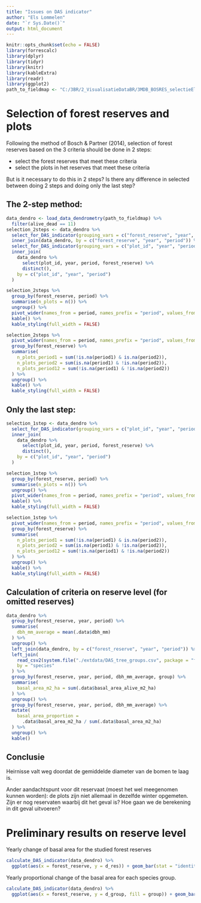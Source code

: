 ```yaml
---
title: "Issues on DAS indicator"
author: "Els Lommelen"
date: "`r Sys.Date()`"
output: html_document
---
```


```r
knitr::opts_chunk$set(echo = FALSE)
library(forrescalc)
library(dplyr)
library(tidyr)
library(knitr)
library(kableExtra)
library(readr)
library(ggplot2)
path_to_fieldmap <- "C:/3BR/2_VisualisatieDataBR/3MDB_BOSRES_selectieEls/FieldMapData_MDB_BOSRES_selectieEls.accdb"
```

# Selection of forest reserves and plots

Following the method of Bosch & Partner (2014), selection of forest reserves based on the 3 criteria should be done in 2 steps:

- select the forest reserves that meet these criteria
- select the plots in het reserves that meet these criteria

But is it necessary to do this in 2 steps? Is there any difference in selected between doing 2 steps and doing only the last step?

## The 2-step method:

```r
data_dendro <- load_data_dendrometry(path_to_fieldmap) %>%
  filter(alive_dead == 11)
selection_2steps <- data_dendro %>%
  select_for_DAS_indicator(grouping_vars = c("forest_reserve", "year", "period")) %>%
  inner_join(data_dendro, by = c("forest_reserve", "year", "period")) %>%
  select_for_DAS_indicator(grouping_vars = c("plot_id", "year", "period")) %>%
  inner_join(
    data_dendro %>%
      select(plot_id, year, period, forest_reserve) %>%
      distinct(),
    by = c("plot_id", "year", "period")
  )

selection_2steps %>%
  group_by(forest_reserve, period) %>%
  summarise(n_plots = n()) %>%
  ungroup() %>%
  pivot_wider(names_from = period, names_prefix = "period", values_from = n_plots) %>%
  kable() %>%
  kable_styling(full_width = FALSE)
```

```r
selection_2steps %>%
  pivot_wider(names_from = period, names_prefix = "period", values_from = year) %>%
  group_by(forest_reserve) %>%
  summarise(
    n_plots_period1 = sum(!is.na(period1) & is.na(period2)),
    n_plots_period2 = sum(is.na(period1) & !is.na(period2)),
    n_plots_period12 = sum(!is.na(period1) & !is.na(period2))
  ) %>%
  ungroup() %>%
  kable() %>%
  kable_styling(full_width = FALSE)
```


## Only the last step:

```r
selection_1step <- data_dendro %>%
  select_for_DAS_indicator(grouping_vars = c("plot_id", "year", "period")) %>%
  inner_join(
    data_dendro %>%
      select(plot_id, year, period, forest_reserve) %>%
      distinct(),
    by = c("plot_id", "year", "period")
  )

selection_1step %>%
  group_by(forest_reserve, period) %>%
  summarise(n_plots = n()) %>%
  ungroup() %>%
  pivot_wider(names_from = period, names_prefix = "period", values_from = n_plots) %>%
  kable() %>%
  kable_styling(full_width = FALSE)
```

```r
selection_1step %>%
  pivot_wider(names_from = period, names_prefix = "period", values_from = year) %>%
  group_by(forest_reserve) %>%
  summarise(
    n_plots_period1 = sum(!is.na(period1) & is.na(period2)),
    n_plots_period2 = sum(is.na(period1) & !is.na(period2)),
    n_plots_period12 = sum(!is.na(period1) & !is.na(period2))
  ) %>%
  ungroup() %>%
  kable() %>%
  kable_styling(full_width = FALSE)
```

## Calculation of criteria on reserve level (for omitted reserves)

```r
data_dendro %>%
  group_by(forest_reserve, year, period) %>%
  summarise(
    dbh_mm_average = mean(.data$dbh_mm)
  ) %>%
  ungroup() %>%
  left_join(data_dendro, by = c("forest_reserve", "year", "period")) %>%
  left_join(
    read_csv2(system.file("./extdata/DAS_tree_groups.csv", package = "forrescalc")),
    by = "species"
  ) %>%
  group_by(forest_reserve, year, period, dbh_mm_average, group) %>%
  summarise(
    basal_area_m2_ha = sum(.data$basal_area_alive_m2_ha)
  ) %>%
  ungroup() %>%
  group_by(forest_reserve, year, period, dbh_mm_average) %>%
  mutate(
    basal_area_proportion =
      .data$basal_area_m2_ha / sum(.data$basal_area_m2_ha)
  ) %>%
  ungroup() %>%
  kable()

```

## Conclusie

Heirnisse valt weg doordat de gemiddelde diameter van de bomen te laag is.

Ander aandachtspunt voor dit reservaat (moest het wel meegenomen kunnen worden): de plots zijn niet allemaal in dezelfde winter opgemeten. Zijn er nog reservaten waarbij dit het geval is? Hoe gaan we de berekening in dit geval uitvoeren?

# Preliminary results on reserve level

Yearly change of basal area for the studied forest reserves

```r
calculate_DAS_indicator(data_dendro) %>%
  ggplot(aes(x = forest_reserve, y = d_res)) + geom_bar(stat = "identity")
```

Yearly proportional change of the basal area for each species group.

```r
calculate_DAS_indicator(data_dendro) %>%
  ggplot(aes(x = forest_reserve, y = d_group, fill = group)) + geom_bar(stat = "identity", position = "dodge")
```
